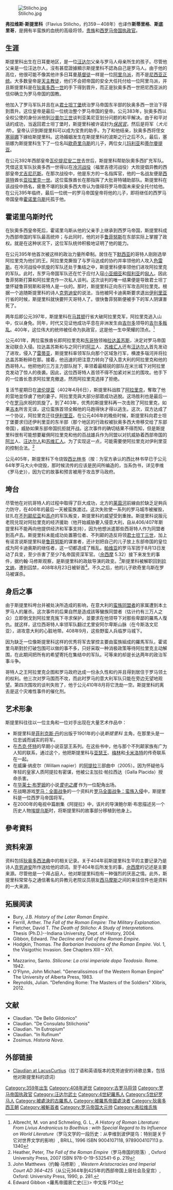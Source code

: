 {{Link style|time=2015-12-12T02:12:25+00:00}}
[[File:Stilicho.jpg|thumb]]

'''弗拉维斯·斯提里科'''（Flavius Stilicho，约359－408年）也译作'''斯蒂里格'''、'''斯底里哥'''，是拥有半蛮族的血统的高级将领，[[古罗马贵族|贵族]]和[[西罗马帝国|西罗马帝国]][[执政官|执政官]]。

== 生涯 ==
斯提里科出生在日耳曼地区，是一位[[汪达尔|汪达尔]]父亲与罗马人母亲所生的孩子。尽管他父亲是一位汪达尔人，沒有甚麼證據顯示斯提里科不認為自己是罗马人。由于他的高位，他很可能不像其他许多日耳曼[[基督徒|基督徒]]一样是一位[[阿里乌派|阿里乌派]]，而不是[[尼西亚信经信奉者|尼西亚正统]]。大多数皇帝是[[天主教徒|天主教徒]]，他们不会把帝国的安全大任托付给一位阿里乌派，并且斯提里科是在[[狄奥多西一世|狄奥多西一世]]的手下得到晋升，而正是狄奥多西一世把尼西亚派的信仰确立为罗马帝国的国教。

他加入了罗马军队并且在从[[君士坦丁堡|君士坦丁堡]]统治罗马帝国东半部的狄奥多西一世治下得到晋升。这位皇帝是最后一位统治整个罗马帝国的皇帝。公元383年，狄奥多西以全权公使的身份派他到[[沙普尔三世|沙普尔三世]]谈判亚美尼亚划分问题的和平解决。由于和平对话的成功，当返回君士坦丁堡时，斯提里科被许诺封为''[[保民官|保民官]]''，然后是将军（''大元帅''）。皇帝认识到斯提里科可以成为宝贵的助手。为了和他结亲，狄奥多西将侄女[[:en:serena_(roman)|塞丽娜]]下嫁给斯提里科。这场婚姻发生在斯提里科的波斯之行之后不久，最后，塞丽娜为斯提里科生下了一位名叫[[:en:Eucherius|欧奇里乌斯]]的儿子，两位女儿[[:en:Maria,_daughter_of_Stilicho|玛利亚]]和[[:en:Thermantia|蒂尔曼提亚]]。

在公元392年西部皇帝[[瓦伦提尼安二世|瓦伦提尼安二世]]去世后，斯提里科帮助狄奧多西扩充军队。凭借这支军队狄奥多西一世得以在[[冷河战役|冷河战役]]（福里吉德河战役）大败提倡异教的西部皇帝[[:en:Eugenius|尤吉尼厄斯]]。在那次战役中，他是东方的一名指挥官，他的一名战友便是[[西哥特|西哥特]]酋长[[亚拉里克一世|亚拉里克一世]]。这位蛮族酋长在那指挥了大批哥特辅助部队。斯提里科在该战役中扬名，疲惫不堪的狄奥多西大帝认为值得将罗马帝国未来安全托付给他。在公元395年临终，最后一位统一的罗马帝国皇帝将他的儿子，即将继任的西罗马帝国皇帝[[霍诺里乌斯|霍诺里乌斯]]托孤于他。

== 霍诺里乌斯时代 ==
在狄奥多西皇帝死后，霍诺里乌斯从他的父亲手上继承到西罗马帝国，斯提里科成为西部帝国的军队最高统帅；与此同时，他的对手[[:en:Rufinus_(Byzantine_official)|鲁菲努斯]]在东部实际上掌握了政权。就是在这种状况下，这位军队统帅积极地证明了他的能力。

在公元395年他首次被这样的政治力量所牵制。居住在下[[默西亚|默西亚]]的哥特人刚刚选举阿拉里克为他们的王。阿拉里克撕毁了与罗马达成的协约并率领他的人攻入[[色雷斯|色雷斯]]。在冷河战役中凯旋的军队还处于集结之中，斯提里科便率领他们进攻阿拉里克的军队。此时，东罗马帝国军队还在忙于应付入寇[[小亚细亚|小亚细亚]]和[[叙利亚|叙利亚]]的[[匈人|匈人]]。因此鲁菲努斯打算和阿拉里克作一次私人谈判。这次谈判的唯一结果便是导致君士坦丁堡怀疑鲁菲努斯和哥特人是一伙的。那时，斯提里科正向东行军攻击阿拉里克。根据一个追随斯提里科的诗人[[:en:Claudian|克劳迪安]]的说法，当他被阿卡迪奥斯要求退出[[伊利里亚|伊利里亚]]行省的时候，斯提里科就快要歼灭哥特人了。很快鲁菲努斯便被手下的军人阴谋害死了。

两年后即公元397年，斯提里科在[[马其顿|马其顿]]行省大破阿拉里克军，阿拉里克逃入山中，仅以身免。同年，时代又见证他成功平息在非洲发生由[[:en:Gildo|吉尔多]]领导的[[:en:Gildonic_revolt|吉尔多叛乱]]。400年，这位伟大的统帅被任命为执政官，这是他一生中荣耀的顶点。<ref>Albrecht, M. von and Schmeling, G. L., ''A History of Roman Literature: From Livius Andronicus to Boethius : with Special Regard to Its Influence on World Literature''（罗马文学的一段历史：从李维到波伊提乌：特别是关于它对世界文学的影响）, BRILL, 1996 ISBN 9004107118, 9789004107113 p. 1340</ref>

公元401年，两位蛮族酋长即阿拉里克和[[东哥特|东哥特]]领袖[[:en:Radagaisus|拉达盖苏斯]]，决定对罗马帝国发动联合入侵。拉达盖苏斯和与之同行的[[阿兰|阿兰]]人、[[苏维汇人|苏维汇人]]还有[[汪达尔人|汪达尔人]]首先发动了进攻，侵入了[[雷蒂亚|雷蒂亚]]，斯提里科率领军队向那个区域急行军，横渡多瑙河并将拉达盖苏斯粉碎在那。接着，他迅速的把注意力转向了侵入意大利的阿拉里克和他的西哥特人。他把他的三万主力部队抛下, 率领着最精锐的部队在米兰城下对阿拉里克发动了惊人的夜袭。因此，这位西哥特人首领不得不加紧对米兰的围攻。他手下的一位酋长恳求阿拉里克撤退，然而阿拉里克选择了拒绝。

复活节星期日在[[:en:Pollentia|波伦提亚]]（402年4月6日），斯提里科战胜了[[阿拉里克|阿拉里克]]，奪取了他的营地並俘虜了他的妻子。阿拉里克與大部分部眾成功逃脫。这场胜利也是最后一个在[[罗马|罗马]]庆祝的凯旋了。到了403年，优秀的斯提里科再一次击败了阿拉里克，如果[[爱德华·吉本|吉本]]所言无误，这位蛮族首领全賴他的马跑得快才得以逃生。这次，双方达成了一个协议，阿拉里克迁往[[伊利里亚|伊利里亚]]。在公元406年的晚些时候，斯提里科向君士坦丁堡要求归还伊利里亚的东半部（那个地区的行政权被狄奥多西大帝移交给了东部帝国），威胁如果东部帝国抗拒就开战。这次事件的确切结果不得而知，但是斯提里科很有可能想要雇佣阿拉里克和他的百战雄兵作为同盟以对抗威胁着西部帝国的[[阿兰|阿兰]]人、[[汪达尔人|汪达尔人]]和[[苏维汇人|苏维汇人]]。为了实现这一点，可能需要使阿拉里克对伊利里亚的控制合法。<ref>Heather, Peter, ''The Fall of the Roman Empire''（罗马帝国的陨落）, Oxford University Press, 2007 ISBN 978-0-19-532541-6 p. 219</ref>

公元405年，斯提里科下令烧毁[[:en:Sibylline_Books|西比林书]]（按：为官方承认的西比林书早已于公元64年罗马大火中烧毁，那时候流传的应该是民间所编造的，当系伪书，详见李维《罗马史》），因为它的故事和预言被用于攻击罗马政府。

== 垮台 ==
尽管他在对抗哥特人的过程中取得了巨大成功，北方的[[莱茵河|莱茵河]]前線由於缺乏足夠兵力防守，在406年的最后一天被蛮族渡过。这次失败使一系列的罗马城市被摧毁，驻扎在[[不列颠尼亚|不列颠尼亚]]和[[高卢|高卢]]的军队叛变，斯提里科的威望受到重挫。斯提里科说服元老院兑现对阿拉里克的经济援助（他开始威胁要入侵意大利，自从406/407年斯提里科不能再向他提供经济和军事支持），因为他想派遣那些西哥特人作为同盟者到高卢去。斯提里科未能成功处置篡位者、不列颠的造反将领[[:en:Constantine_III_(western_emperor)|君士坦丁三世]]，加上有谣言说斯提里科是[[:en:Rufinus_(Byzantine_official)|鲁菲努斯]]的谋害者，还计划把自己的儿子放上东部帝国的皇位成为阿卡迪奥斯的继任者，这一切都造成了叛乱。[[帕维亚|帕维亚]]的罗马军团于8月13日发动了兵变，至少杀害了至少7名帝国资深军官。（[[:en:Zosimus|佘西摩]] 5.32）接下来发生的事件，据约翰·马修斯观察，是斯提里科的政敌导演的政变。<ref>John Matthews（约翰·马修斯）, ''Western Aristocracies and Imperial Court AD 364–425''（从公元364年到425年的西部帝国上层社会及皇宫）, Oxford: University Press, 1990, p. 281.</ref>斯提里科被解职回到[[拉文纳|拉文纳]]，遭到囚禁，408年8月23日被斩首<ref>Edward Gibbon <羅馬帝國衰亡史(三)> 中文版 P130 </ref>。不久之后，他的儿子欧奇里乌斯在罗马被谋杀。

==身后之事==
由于斯提里科垮台并被处决所造成的影响，在意大利的[[蛮族|蛮族]][[同盟者|同盟者]]的家属遭到本土罗马人的屠杀。这次事件的后果自然是造成該等蠻族同盟者（估计约有三万人之众）立即倒戈到阿拉里克旄下寻求保护，並要求在他领导下对那些卑鄙的羅馬人復仇。就这样，这位西哥特人率领军队翻过尤里安阿尔卑斯山脉（在今斯洛文尼亚），进攻意大利的心脏地带。408年9月，这些野蛮人兵临罗马城下。

因为缺乏一位像斯提里科这样的优秀将军去掌控主要由蛮族組成的羅馬军队，霍诺里乌斯對於打破包围可以做的事不多，只好采取一种消极政策等待阿拉里克主动解围，在此期间把所有的希望寄托在集结中的军队。可等来的却是长达两年的政治军事斗争。

哥特人之王阿拉里克企图和罗马政府达成一份永久性和约并且得到居住于罗马领土的权利。他三次对罗马围而不攻，而此时罗马的意大利军队只能在旁边无望地观望。第四次围攻的谈判失败了，他于公元410年8月将它洗劫一空。斯提里科的离去是这个灾难性事件的催化剂。

==艺术形象==
斯提里科往往以一位主角和一位对手出现在大量艺术作品中：
* 斯提里科是[[:en:Felix_Dahn|菲利克斯·丹]]的出版于1901年的小说''斯提里科'' 主角，在那里头是一位忠诚而诚实的将军。
* 在[[:en:Jack_Whyte|杰克·怀特]]的早期小说亚瑟王系列。在这些书中，他与那个不列颠家族有广为人知的联系，通过这个，他把斯提里科与[[亚瑟王|亚瑟王]]、[[梅林|梅林]]和[[:en:camelot|卡米洛特]]的传奇联系在一起。
* 在威廉·纳皮尔（Willam napier）的[[阿提拉|阿提拉]]三部曲中（2005）。因为怀疑他与年轻的皇家人质阿提拉有密谋，他被公主加拉·帕拉西达（Galla Placida）授命杀害。
* 在[[:en:Wallace_Breem|华莱士·布罗姆]]的小说''[[:en:Eagle_in_the_Snow|雪中之鹰]]'' 作为一位配角出场。
* 在战略游戏[[罗马：全面战争|罗马：全面战争]]的一个资料片[[罗马全面战争：蛮族入侵|罗马全面战争：蛮族入侵]]中，斯提里科是一位西罗马帝国将军。
* 在2000年的电视中篇剧集《阿提拉》中，该片的导演鲍尔斯·布思描述另一个历史人物[[埃提乌斯|埃提乌斯]]时，将斯提里科的故事部分移植到他身上。

== 參考資料==
{{Reflist}}

== 资料来源 ==
资料包括[[狄奥多西法典|狄奥多西法典]]中的相关记录。关于404年前斯提里科生平的主要记录乃是诗人[[:en:Claudian|克劳迪安]]所作送给他的颂词。至于404年后所发生的事，[[:en:Zosimus|佘西摩]]的记述是主要来源。尽管他是一个拜占庭人，他对斯提里科抱有一种强烈的厌恶之情。此外，斯提里科常常与之通信著名的异教元老院议员朋友[[:en:Symmachus|西马摩斯]]之间的来往信件也是资料的一大来源。

==拓展阅读==
* Bury, J.B. ''History of the Later Roman Empire''.
* Ferrill, Arther. ''The Fall of the Roman Empire: The Military Explanation''.
* Fletcher, David T. ''The Death of Stilicho: A Study of Interpretations.'' Thesis (Ph.D.)--Indiana University, Dept. of History, 2004.
* Gibbon, Edward. ''The Decline and Fall of the Roman Empire''.
* Hodgkin, Thomas. ''The Barbarian Invasions of the Roman Empire.'' Vol. 1, the Visigothic Invasion. See Chapters XIII – XVI.
* {{cite book|last=Hughes|first=Ian|title=Stilicho: The Vandal Who Saved Rome|location=Barnsley|publisher=Pen & Sword Military|year=2010}}
* Mazzarino, Santo. ''Stilicone: La crisi imperiale dopo Teodosio''. Rome. 1942.
* O'Flynn, John Michael. "Generalissimos of the Western Roman Empire" The University of Alberta Press, 1983.
* Reynolds, Julian. "Defending Rome: The Masters of the Soldiers" Xlibris, 2012.{{Self-published inline|certain=yes|date=December 2017}}

==文献==
* Claudian. "De Bello Gildonico"
* Claudian. "De Consulatu Stilichonis"
* Claudian. "In Eutropium"
* Claudian. "In Rufinum"
* Zosimus. ''Historia Nova''.

==外部链接==
*[http://penelope.uchicago.edu/Thayer/E/Roman/Texts/Claudian/home.html Claudian at LacusCurtius]（拉丁语和英语版本的克劳迪安的诗歌总集，包括他对斯提里科的颂词）

{{最後的羅馬人}}
{{Authority control}}
[[Category:359年出生|Category:359年出生]]
[[Category:408年逝世|Category:408年逝世]]
[[Category:古罗马将领|Category:古罗马将领]]
[[Category:罗马帝国执政官|Category:罗马帝国执政官]]
[[Category:汪达尔武士|Category:汪达尔武士]]
[[Category:4世紀羅馬人|Category:4世紀羅馬人]]
[[Category:5世纪罗马人|Category:5世纪罗马人]]
[[Category:被處決的古羅馬人|Category:被處決的古羅馬人]]
[[Category:被羅馬帝國處決者|Category:被羅馬帝國處決者]]
[[Category:狄奥多西王朝|Category:狄奥多西王朝]]
[[Category:被斬首者|Category:被斬首者]]
[[Category:罗马帝国大元帅|Category:罗马帝国大元帅]]
[[Category:弗拉维氏族|Category:弗拉维氏族]]